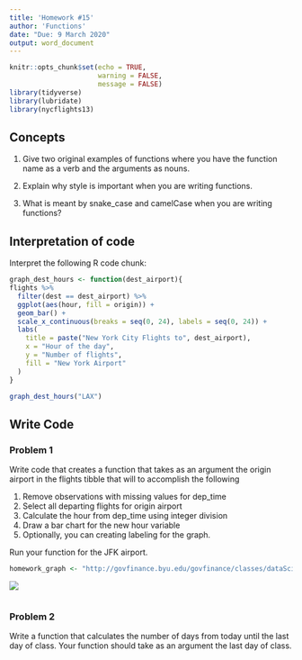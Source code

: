 ```yaml
---
title: 'Homework #15'
author: 'Functions'
date: "Due: 9 March 2020"
output: word_document
---
```


```r
knitr::opts_chunk$set(echo = TRUE, 
                      warning = FALSE,
                      message = FALSE)
library(tidyverse)
library(lubridate)
library(nycflights13)
```

## Concepts  

1.  Give two original examples of functions where you have the function name as a verb and the arguments as nouns.  

2.  Explain why style is important when you are writing functions.

3.  What is meant by snake_case and camelCase when you are writing functions? 
    
## Interpretation of code  

Interpret the following R code chunk:  

```r
graph_dest_hours <- function(dest_airport){
flights %>% 
  filter(dest == dest_airport) %>%
  ggplot(aes(hour, fill = origin)) +
  geom_bar() +
  scale_x_continuous(breaks = seq(0, 24), labels = seq(0, 24)) +
  labs(
    title = paste("New York City Flights to", dest_airport),
    x = "Hour of the day",
    y = "Number of flights",
    fill = "New York Airport"
  )  
}

graph_dest_hours("LAX")
```  

## Write Code

### Problem 1  

Write code that creates a function that takes as an argument the origin airport in the flights tibble that will to accomplish the following

1.  Remove observations with missing values for dep_time
1.  Select all departing flights for origin airport
1.  Calculate the hour from dep_time using integer division
1.  Draw a bar chart for the new hour variable
1.  Optionally, you can creating labeling for the graph.

Run your function for the JFK airport.

```r
homework_graph <- "http://govfinance.byu.edu/govfinance/classes/dataScience/homework/graphs/HW15 Graph.png"
```

![](`r homework_graph`)

```r

```

### Problem 2

Write a function that calculates the number of days from today until the last day of class. Your function should take as an argument the last day of class. 

```r

```
